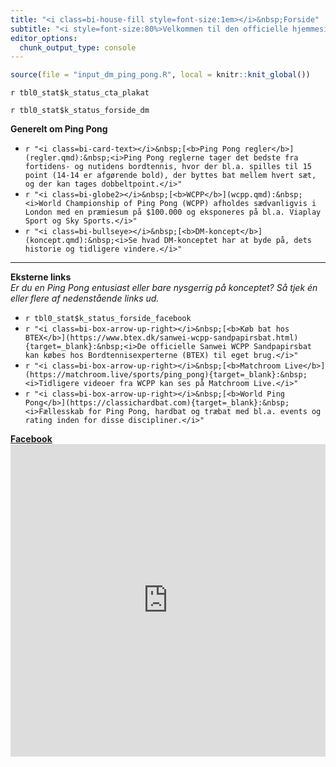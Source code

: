 ```yaml
---
title: "<i class=bi-house-fill style=font-size:1em></i>&nbsp;Forside"
subtitle: "<i style=font-size:80%>Velkommen til den officielle hjemmeside for Danske Mesterskaber i Ping Pong. Ping Pong er bordtennis på lige vilkår med sandpapirsbat, som er åben for ALLE til en overkommelig pris. Se mere ved at navigere rundt her på hjemmesiden. Fra mobil gøres dette via topmenuen.</i>"
editor_options: 
  chunk_output_type: console
---
```


```r
source(file = "input_dm_ping_pong.R", local = knitr::knit_global())
```

`r tbl0_stat$k_status_cta_plakat`

`r tbl0_stat$k_status_forside_dm`

**Generelt om Ping Pong**

-   `r "<i class=bi-card-text></i>&nbsp;[<b>Ping Pong regler</b>](regler.qmd):&nbsp;<i>Ping Pong reglerne tager det bedste fra fortidens- og nutidens bordtennis, hvor der bl.a. spilles til 15 point (14-14 er afgørende bold), der byttes bat mellem hvert sæt, og der kan tages dobbeltpoint.</i>"`
-   `r "<i class=bi-globe2></i>&nbsp;[<b>WCPP</b>](wcpp.qmd):&nbsp;<i>World Championship of Ping Pong (WCPP) afholdes sædvanligvis i London med en præmiesum på $100.000 og eksponeres på bl.a. Viaplay Sport og Sky Sports.</i>"`
-   `r "<i class=bi-bullseye></i>&nbsp;[<b>DM-koncept</b>](koncept.qmd):&nbsp;<i>Se hvad DM-konceptet har at byde på, dets historie og tidligere vindere.</i>"`

------------------------------------------------------------------------

**Eksterne links\
***Er du en Ping Pong entusiast eller bare nysgerrig på konceptet? Så tjek én eller flere af nedenstående links ud.*

-   `r tbl0_stat$k_status_forside_facebook`
-   `r "<i class=bi-box-arrow-up-right></i>&nbsp;[<b>Køb bat hos BTEX</b>](https://www.btex.dk/sanwei-wcpp-sandpapirsbat.html){target=_blank}:&nbsp;<i>De officielle Sanwei WCPP Sandpapirsbat kan købes hos Bordtennisexperterne (BTEX) til eget brug.</i>"`
-   `r "<i class=bi-box-arrow-up-right></i>&nbsp;[<b>Matchroom Live</b>](https://matchroom.live/sports/ping_pong){target=_blank}:&nbsp;<i>Tidligere videoer fra WCPP kan ses på Matchroom Live.</i>"`
-   `r "<i class=bi-box-arrow-up-right></i>&nbsp;[<b>World Ping Pong</b>](https://classichardbat.com){target=_blank}:&nbsp;<i>Fællesskab for Ping Pong, hardbat og træbat med bl.a. events og rating inden for disse discipliner.</i>"`

```{=html}
<a href="https://www.facebook.com/{{< var var.facebook_side >}}" target="_blank"><b>Facebook</b></a><br><iframe src="https://www.facebook.com/plugins/page.php?href=https://www.facebook.com/{{< var var.facebook_side >}}&tabs=timeline,events,messages&width=320&" width="100%" height="500" style="border:none;overflow:hidden" scrolling="no" frameborder="0" allowfullscreen="true" allow="autoplay;clipboard-write;encrypted-media;picture-in-picture;web-share"></iframe>
```

